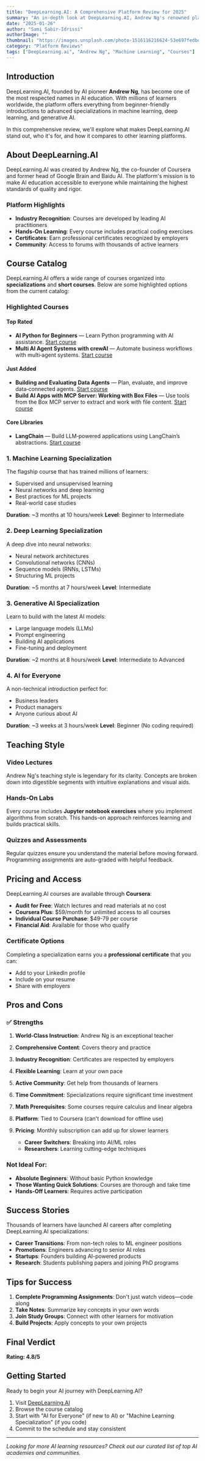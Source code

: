 ```yaml
---
title: "DeepLearning.AI: A Comprehensive Platform Review for 2025"
summary: "An in-depth look at DeepLearning.AI, Andrew Ng's renowned platform offering industry-recognized AI courses. Discover course quality, pricing, certificates, and whether it's right for your learning goals."
date: "2025-01-26"
author: "Sami Sabir-Idrissi"
authorImage: ""
thumbnail: "https://images.unsplash.com/photo-1516116216624-53e697fedbea?q=80&w=3528&auto=format&fit=crop"
category: "Platform Reviews"
tags: ["DeepLearning.ai", "Andrew Ng", "Machine Learning", "Courses"]
---
```


## Introduction

DeepLearning.AI, founded by AI pioneer **Andrew Ng**, has become one of the most respected names in AI education. With millions of learners worldwide, the platform offers everything from beginner-friendly introductions to advanced specializations in machine learning, deep learning, and generative AI.

In this comprehensive review, we'll explore what makes DeepLearning.AI stand out, who it's for, and how it compares to other learning platforms.

## About DeepLearning.AI

DeepLearning.AI was created by Andrew Ng, the co-founder of Coursera and former head of Google Brain and Baidu AI. The platform's mission is to make AI education accessible to everyone while maintaining the highest standards of quality and rigor.

### Platform Highlights

- **Industry Recognition**: Courses are developed by leading AI practitioners
- **Hands-On Learning**: Every course includes practical coding exercises
- **Certificates**: Earn professional certificates recognized by employers
- **Community**: Access to forums with thousands of active learners

## Course Catalog

DeepLearning.AI offers a wide range of courses organized into **specializations** and **short courses**. Below are some highlighted options from the current catalog:

### Highlighted Courses

#### Top Rated

- **AI Python for Beginners** — Learn Python programming with AI assistance. [Start course](https://learn.deeplearning.ai/courses/ai-python-for-beginners/lesson/z57gn/introduction)
- **Multi AI Agent Systems with crewAI** — Automate business workflows with multi‑agent systems. [Start course](https://learn.deeplearning.ai/courses/multi-ai-agent-systems-with-crewai/lesson/wwou5/introduction)

#### Just Added

- **Building and Evaluating Data Agents** — Plan, evaluate, and improve data‑connected agents. [Start course](https://learn.deeplearning.ai/courses/building-and-evaluating-data-agents/lesson/bvu3kt/building-and-evaluating-data-agents)
- **Build AI Apps with MCP Server: Working with Box Files** — Use tools from the Box MCP server to extract and work with file content. [Start course](https://learn.deeplearning.ai/courses/build-ai-apps-with-mcp-server-working-with-box-files/lesson/hl2xjv/introduction)

#### Core Libraries

- **LangChain** — Build LLM‑powered applications using LangChain’s abstractions. [Start course](https://learn.deeplearning.ai/courses/langchain/lesson/u9olq/introduction)

### 1. **Machine Learning Specialization**

The flagship course that has trained millions of learners:

- Supervised and unsupervised learning
- Neural networks and deep learning
- Best practices for ML projects
- Real-world case studies

**Duration**: ~3 months at 10 hours/week
**Level**: Beginner to Intermediate

### 2. **Deep Learning Specialization**

A deep dive into neural networks:

- Neural network architectures
- Convolutional networks (CNNs)
- Sequence models (RNNs, LSTMs)
- Structuring ML projects

**Duration**: ~5 months at 7 hours/week
**Level**: Intermediate

### 3. **Generative AI Specialization**

Learn to build with the latest AI models:

- Large language models (LLMs)
- Prompt engineering
- Building AI applications
- Fine-tuning and deployment

**Duration**: ~2 months at 8 hours/week
**Level**: Intermediate to Advanced

### 4. **AI for Everyone**

A non-technical introduction perfect for:

- Business leaders
- Product managers
- Anyone curious about AI

**Duration**: ~3 weeks at 3 hours/week
**Level**: Beginner (No coding required)

## Teaching Style

### Video Lectures

Andrew Ng's teaching style is legendary for its clarity. Concepts are broken down into digestible segments with intuitive explanations and visual aids.

### Hands-On Labs

Every course includes **Jupyter notebook exercises** where you implement algorithms from scratch. This hands-on approach reinforces learning and builds practical skills.

### Quizzes and Assessments

Regular quizzes ensure you understand the material before moving forward. Programming assignments are auto-graded with helpful feedback.

## Pricing and Access

DeepLearning.AI courses are available through **Coursera**:

- **Audit for Free**: Watch lectures and read materials at no cost
- **Coursera Plus**: $59/month for unlimited access to all courses
- **Individual Course Purchase**: $49-79 per course
- **Financial Aid**: Available for those who qualify

### Certificate Options

Completing a specialization earns you a **professional certificate** that you can:

- Add to your LinkedIn profile
- Include on your resume
- Share with employers

## Pros and Cons

### ✅ Strengths

1. **World-Class Instruction**: Andrew Ng is an exceptional teacher
2. **Comprehensive Content**: Covers theory and practice
3. **Industry Recognition**: Certificates are respected by employers
4. **Flexible Learning**: Learn at your own pace
5. **Active Community**: Get help from thousands of learners

6. **Time Commitment**: Specializations require significant time investment
7. **Math Prerequisites**: Some courses require calculus and linear algebra
8. **Platform**: Tied to Coursera (can't download for offline use)
9. **Pricing**: Monthly subscription can add up for slower learners
   - **Career Switchers**: Breaking into AI/ML roles
   - **Researchers**: Learning cutting-edge techniques

### Not Ideal For:

- **Absolute Beginners**: Without basic Python knowledge
- **Those Wanting Quick Solutions**: Courses are thorough and take time
- **Hands-Off Learners**: Requires active participation

## Success Stories

Thousands of learners have launched AI careers after completing DeepLearning.AI specializations:

- **Career Transitions**: From non-tech roles to ML engineer positions
- **Promotions**: Engineers advancing to senior AI roles
- **Startups**: Founders building AI-powered products
- **Research**: Students publishing papers and joining PhD programs

## Tips for Success

1. **Complete Programming Assignments**: Don't just watch videos—code along
2. **Take Notes**: Summarize key concepts in your own words
3. **Join Study Groups**: Connect with other learners for motivation
4. **Build Projects**: Apply concepts to your own projects

## Final Verdict

**Rating: 4.8/5**

## Getting Started

Ready to begin your AI journey with DeepLearning.AI?

1. Visit [DeepLearning.AI](https://www.deeplearning.ai/)
2. Browse the course catalog
3. Start with "AI for Everyone" (if new to AI) or "Machine Learning Specialization" (if you code)
4. Commit to the schedule and stay consistent

---

_Looking for more AI learning resources? Check out our curated list of top AI academies and communities._
